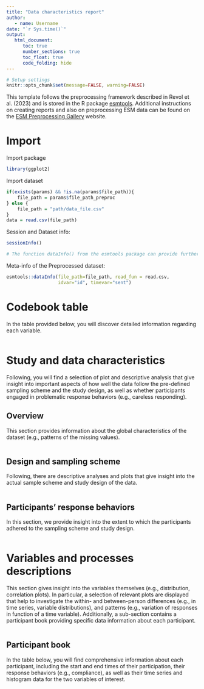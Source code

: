 ---
title: "Data characteristics report"
author:
   - name: Username
date: "`r Sys.time()`"
output: 
   html_document:
      toc: true
      number_sections: true
      toc_float: true
      code_folding: hide
---


<!--------- INSTRUCTIONS ----------
This template would help you to structure and share the characteristic and the characteristics of your preprocessed dataset. 
It is based on the ESM preprocessing framework described in Revol and al. (under review). 
In addition, it is associated with an R packages, the esmtools package (package.esmtools.com), 
and a website to provide tutorials and R code for each step: preprocess.esmtools.com. 
Please, follow the instructions commented and add descriptions above each chunk you create. 
Note that the commented instructions are not displayed in the rendered document. 
<!--------------------------------->



<!-- This first chunk define the global settings and hidden variables of the file. -->
```{r, include=FALSE}
# Setup settings
knitr::opts_chunk$set(message=FALSE, warning=FALSE)
```


This template follows the preprocessing framework described in Revol et al. (2023) and is stored in the R package [esmtools](https://package.esmtools.com). 
Additional instructions on creating reports and also on preprocessing ESM data can be found on the [ESM Preprocessing Gallery](https://preprocess.esmtools.com/) website.


# Import

<!-- INSTRUCTION: before or after each chunk, please add a short description of what is done/displayed, as follows: -->

Import package
```{r}
library(ggplot2)
```

Import dataset
<!-- 
Two solutions are available:
   1. If you work in synergy with a preprocessing report template, this file can be automatically knitted at the end of the preprocess report.
      Every time the preprocess report is knitted, the data characteristics report is updated as well.
      The path to the preprocessed dataset is shared with this data characteristics report through the 'params' variable.
   2. Alternatively, you can specify the path to your preprocessed data, that will be used if no params variable is found. 
-->
```{r}
if(exists(params) && !is.na(params$file_path)){
    file_path = params$file_path_preproc
} else {
    file_path = "path/data_file.csv"
}
data = read.csv(file_path)
```

Session and Dataset info:
<!-- 
Session info includes information such as R environment and package versions used, which ensures reproducibility.
Dataset info includes information that ensures traceability (e.g., date of modification, DOI, article associated) and reproducibility (e.g., checksum, size, dimensions) 
-->
```{r}
sessionInfo()

# The function dataInfo() from the esmtools package can provide further information of the dataset

```


Meta-info of the Preprocessed dataset:
```{r}
esmtools::dataInfo(file_path=file_path, read_fun = read.csv,
                   idvar="id", timevar="sent")
```


# Codebook table

In the table provided below, you will discover detailed information regarding each variable. 

<!-- Create a table that provides descriptive information on the variables (e.g., statistics, label, code, item wording) -->

```{r}

```





# Study and data characteristics

Following, you will find a selection of plot and descriptive analysis that give insight into important aspects of how well the data follow the pre-defined sampling scheme and the study design, as well as whether participants engaged in problematic response behaviors (e.g., careless responding).

<!-- 
In this section, you can provide every relevant plot or function output of steps 1 to 3 of the ESM preprocess framework.
The purpose is to help the reader to get important aspects that are related to the study and its participants (not the variables themselves).
-->


## Overview
This section provides information about the global characteristics of the dataset (e.g., patterns of the missing values).
<!-- 
This section correspond to Step 1 of the preprocess ESM framework. 
-->
```{r}

```



## Design and sampling scheme
Following, there are descriptive analyses and plots that give insight into the actual sample scheme and study design of the data.
<!-- You can provide relevant information associated to step 2 of the ESM preprocessing framework -->
```{r}

```


## Participants' response behaviors
In this section, we provide insight into the extent to which the participants adhered to the sampling scheme and study design.
<!-- You can provide relevant information associated to step 3 of the ESM preprocessing framework -->
```{r}

```



# Variables and processes descriptions

This section gives insight into the variables themselves (e.g., distribution, correlation plots).
In particular, a selection of relevant plots are displayed that help to investigate the within- and between-person differences (e.g., in time series, variable distributions), and patterns (e.g., variation of responses in function of a time variable).
Additionally, a sub-section contains a participant book providing specific data information about each participant.


```{r}

```




## Participant book
<!-- 
Create a table that provides information about the participants' response behaviors (e.g., compliance, study duration, start time) 
as well as descriptive statistics and time series plots of the variables of interest. 
You can use the participant_book() function from the esmtools package 
-->
In the table below, you will find comprehensive information about each participant, including the start and end times of their participation, their response behaviors (e.g., compliance), as well as their time series and histogram data for the two variables of interest.

```{r}

```


